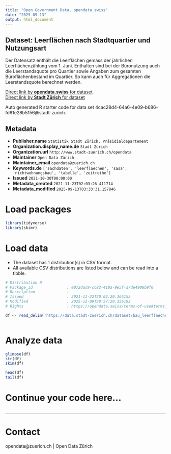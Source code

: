 ```yaml
---
title: "Open Government Data, opendata.swiss"
date: "2025-09-13"
output: html_document
---
```


## Dataset: Leerflächen nach Stadtquartier und Nutzungsart

Der Datensatz enthält die Leerflächen gemäss der jährlichen Leerflächenzählung vom 1. Juni. Enthalten sind bei der Büronutzung auch die Leerstandsquote pro Quartier sowie Angaben zum gesamten Büroflächenbestand im Quartier. So kann auch für Aggregationen die Leerstandsquote berechnet werden.

[Direct link by **opendata.swiss** for dataset](https://opendata.swiss/de/dataset/leerflachen-nach-stadtquartier-und-nutzungsart-seit-2010)<br>
[Direct link by **Stadt Zürich** for dataset](https://data.stadt-zuerich.ch/dataset/bau_leerflaechengeb_geb_nutzungsart_quartier_jahr_od5436)

Auto generated R starter code for data set 4cac28d4-64a6-4e09-b686-fd61e28b5156@stadt-zurich.

## Metadata

- **Publisher.name** `Statistik Stadt Zürich, Präsidialdepartement`
- **Organization.display_name.de** `Stadt Zürich`
- **Organization.url** `http://www.stadt-zuerich.ch/opendata`
- **Maintainer** `Open Data Zürich`
- **Maintainer_email** `opendata@zuerich.ch`
- **Keywords.de** `['sachdaten', 'leerflaechen', 'sasa', 'nichtwohnungsbau', 'tabelle', 'zeitreihe']`
- **Issued** `2021-10-30T00:00:00`
- **Metadata_created** `2021-11-23T02:03:26.411714`
- **Metadata_modified** `2025-09-13T03:33:31.157846`


# Load packages

```r

library(tidyverse)
library(skimr)

```

# Load data

-   The dataset has 1 distribution(s) in CSV format.
-   All available CSV distributions are listed below and can be read into a tibble.

```r

# Distribution 0
# Package_id               : e072dac9-cc82-410a-9e5f-a7de4908b9f0
# Description              : 
# Issued                   : 2021-11-22T20:02:20.165155
# Modified                 : 2025-12-09T20:57:20.356192
# Rights                   : https://opendata.swiss/terms-of-use#terms_open

df <- read_delim('https://data.stadt-zuerich.ch/dataset/bau_leerflaechengeb_geb_nutzungsart_quartier_jahr_od5436/download/BAU543OD5436.csv')



```

# Analyze data

```r

glimpse(df)
str(df)
skim(df)

head(df)
tail(df)

```

# Continue your code here...

```r

```

------------------------------------------------------------------------

# Contact

opendata@zuerich.ch | Open Data Zürich
